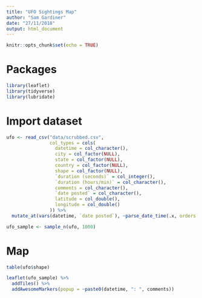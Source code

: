 ```yaml
---
title: "UFO Sightings Map"
author: "Sam Gardiner"
date: "27/11/2018"
output: html_document
---
```


```r
knitr::opts_chunk$set(echo = TRUE)
```

# Packages

```r
library(leaflet)
library(tidyverse)
library(lubridate)
```

# Import dataset

```r
ufo <- read_csv("data/scrubbed.csv",
                col_types = cols(
                  datetime = col_character(),
                  city = col_factor(NULL),
                  state = col_factor(NULL),
                  country = col_factor(NULL),
                  shape = col_factor(NULL),
                  `duration (seconds)` = col_integer(),
                  `duration (hours/min)` = col_character(),
                  comments = col_character(),
                  `date posted` = col_character(),
                  latitude = col_double(),
                  longitude = col_double()
                )) %>%
  mutate_at(vars(datetime, `date posted`), ~parse_date_time(.x, orders = c("mdyHM", "mdy")))

ufo_sample <- sample_n(ufo, 1000)
```


# Map

```r
table(ufo$shape)
```


```r
leaflet(ufo_sample) %>%
  addTiles() %>%
  addAwesomeMarkers(popup = ~paste0(datetime, ": ", comments))
```


